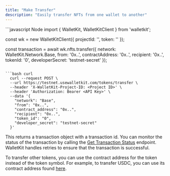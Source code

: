 ```yaml
---
title: "Make Transfer"
description: "Easily transfer NFTs from one wallet to another"
---
```


<CodeGroup>
```javascript Node
import { WalletKit, WalletKitClient } from 'walletkit';

const wk = new WalletKitClient({
  projectId: '<Project ID>',
  token: '<API Key>'
});

const transaction = await wk.nfts.transfer({
  network: WalletKit.Network.Base,
  from: '0x..',
  contractAddress: '0x..',
  recipient: '0x..',
  tokenId: '0',
  developerSecret: 'testnet-secret'
});
```

```bash curl
  curl --request POST \
  --url https://testnet.usewalletkit.com/tokens/transfer \
  --header 'X-WalletKit-Project-ID: <Project ID>' \
  --header 'Authorization: Bearer <API Key>' \
  --data '{
    "network": "Base",
    "from": "0x..",
    "contract_address": "0x..",
    "recipient": "0x..",
    "token_id": "0",
    "developer_secret": "testnet-secret"
  }'
```
</CodeGroup>

This returns a transaction object with a transaction id. You can monitor the status of the transaction by calling the
[Get Transaction Status](/api-reference/transactions/transaction-status-by-id) endpoint. WalletKit handles retries to
ensure that the transaction is successful.

To transfer other tokens, you can use the contract address for the token instead of the token symbol. For example, to
transfer USDC, you can use its contract address found [here](https://www.circle.com/en/multichain-usdc).
